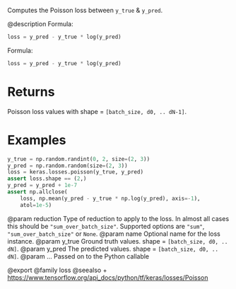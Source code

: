 Computes the Poisson loss between `y_true` & `y_pred`.

@description
Formula:

```python
loss = y_pred - y_true * log(y_pred)
```
Formula:

```python
loss = y_pred - y_true * log(y_pred)
```

# Returns
Poisson loss values with shape = `[batch_size, d0, .. dN-1]`.

# Examples
```python
y_true = np.random.randint(0, 2, size=(2, 3))
y_pred = np.random.random(size=(2, 3))
loss = keras.losses.poisson(y_true, y_pred)
assert loss.shape == (2,)
y_pred = y_pred + 1e-7
assert np.allclose(
    loss, np.mean(y_pred - y_true * np.log(y_pred), axis=-1),
    atol=1e-5)
```

@param reduction Type of reduction to apply to the loss. In almost all cases
    this should be `"sum_over_batch_size"`.
    Supported options are `"sum"`, `"sum_over_batch_size"` or `None`.
@param name Optional name for the loss instance.
@param y_true Ground truth values. shape = `[batch_size, d0, .. dN]`.
@param y_pred The predicted values. shape = `[batch_size, d0, .. dN]`.
@param ... Passed on to the Python callable

@export
@family loss
@seealso
+ <https://www.tensorflow.org/api_docs/python/tf/keras/losses/Poisson>
